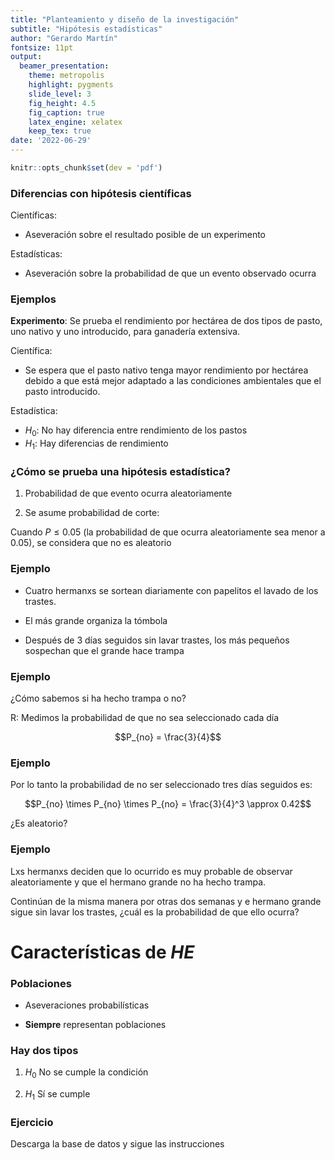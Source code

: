 ```yaml
---
title: "Planteamiento y diseño de la investigación"
subtitle: "Hipótesis estadísticas"
author: "Gerardo Martín"
fontsize: 11pt
output:
  beamer_presentation:
    theme: metropolis
    highlight: pygments
    slide_level: 3
    fig_height: 4.5
    fig_caption: true
    latex_engine: xelatex
    keep_tex: true
date: '2022-06-29'
---
```


```r
knitr::opts_chunk$set(dev = 'pdf')
```

### Diferencias con hipótesis científicas

Científicas:

- Aseveración sobre el resultado posible de un experimento

Estadísticas:

- Aseveración sobre la probabilidad de que un evento observado ocurra

### Ejemplos

**Experimento**: Se prueba el rendimiento por hectárea de dos tipos de pasto, uno nativo y uno introducido, para ganadería extensiva.

Científica: 

- Se espera que el pasto nativo tenga mayor rendimiento por hectárea debido a que está mejor adaptado a las condiciones ambientales que el pasto introducido.

Estadística:

- $H_0$: No hay diferencia entre rendimiento de los pastos
- $H_1$: Hay diferencias de rendimiento

### ¿Cómo se prueba una hipótesis estadística?

1. Probabilidad de que evento ocurra aleatoriamente

2. Se asume probabilidad de corte:

Cuando $P \leq 0.05$ (la probabilidad de que ocurra aleatoriamente sea menor a $0.05$), se considera que no es aleatorio

### Ejemplo

- Cuatro hermanxs se sortean diariamente con papelitos el lavado de los trastes.

- El más grande organiza la tómbola

- Después de 3 días seguidos sin lavar trastes, los más pequeños sospechan que el grande hace trampa

### Ejemplo

¿Cómo sabemos si ha hecho trampa o no?

R: Medimos la probabilidad de que no sea seleccionado cada día

$$P_{no} = \frac{3}{4}$$

### Ejemplo

Por lo tanto la probabilidad de no ser seleccionado tres días seguidos es:

$$P_{no} \times P_{no} \times P_{no} = \frac{3}{4}^3 \approx 0.42$$

¿Es aleatorio?

### Ejemplo

Lxs hermanxs deciden que lo ocurrido es muy probable de observar aleatoriamente y que el hermano grande no ha hecho trampa.

Continúan de la misma manera por otras dos semanas y e hermano grande sigue sin lavar los trastes, ¿cuál es la probabilidad de que ello ocurra?

# Características de *HE*

### Poblaciones

- Aseveraciones probabilísticas

- **Siempre** representan poblaciones

### Hay dos tipos

1. $H_0$ No se cumple la condición

2. $H_1$ Sí se cumple

### Ejercicio

Descarga la base de datos y sigue las instrucciones




